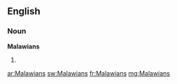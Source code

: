 ==English==

===Noun===
'''Malawians'''

# {{plural of|[[Malawian]]}}

[[ar:Malawians]]
[[sw:Malawians]]
[[fr:Malawians]]
[[mg:Malawians]]